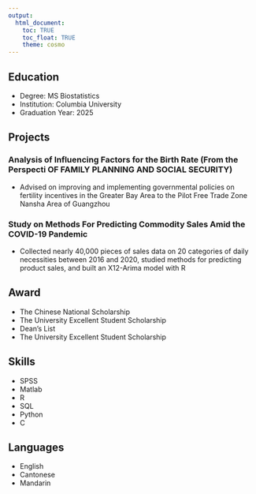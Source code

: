 ```yaml
---
output: 
  html_document:
    toc: TRUE
    toc_float: TRUE
    theme: cosmo
---
```


## Education

- Degree: MS Biostatistics
- Institution: Columbia University
- Graduation Year: 2025


## Projects

### Analysis of Influencing Factors for the Birth Rate (From the Perspecti OF FAMILY PLANNING AND SOCIAL SECURITY)

-	Advised on improving and implementing governmental policies on fertility incentives in the Greater Bay Area to the Pilot Free Trade Zone Nansha Area of Guangzhou

### Study on Methods For Predicting Commodity Sales Amid the COVID-19 Pandemic 

-	Collected nearly 40,000 pieces of sales data on 20 categories of daily necessities between 2016 and 2020, studied methods for predicting product sales, and built an X12-Arima model with R 

## Award

- The Chinese National Scholarship
-	The University Excellent Student Scholarship
- Dean's List
-	The University Excellent Student Scholarship

## Skills

- SPSS
- Matlab
- R
- SQL
- Python
- C

## Languages

- English
- Cantonese
- Mandarin